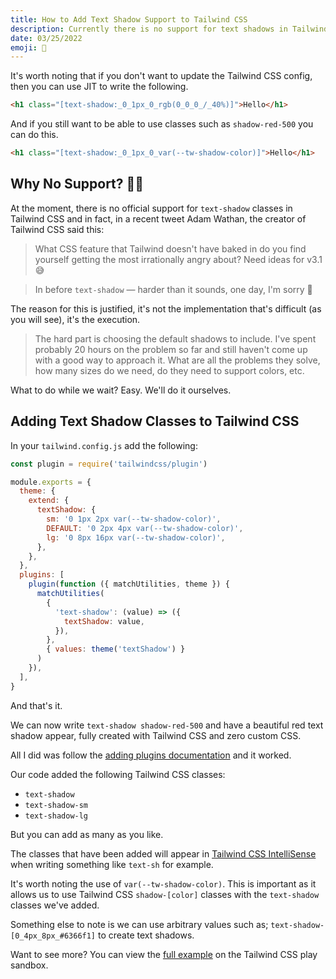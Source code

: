 ```yaml
---
title: How to Add Text Shadow Support to Tailwind CSS
description: Currently there is no support for text shadows in Tailwind CSS, even though it's one of the most requested features. Find out how to add it yourself.
date: 03/25/2022
emoji: 👤
---
```


It's worth noting that if you don't want to update the Tailwind CSS config, then you can use JIT to write the following.

```html
<h1 class="[text-shadow:_0_1px_0_rgb(0_0_0_/_40%)]">Hello</h1>
```

And if you still want to be able to use classes such as `shadow-red-500` you can do this.

```html
<h1 class="[text-shadow:_0_1px_0_var(--tw-shadow-color)]">Hello</h1>
```

## Why No Support? 🤷‍♂️

At the moment, there is no official support for `text-shadow` classes in Tailwind CSS and in fact, in a recent tweet Adam Wathan, the creator of Tailwind CSS said this:

> What CSS feature that Tailwind doesn't have baked in do you find yourself getting the most irrationally angry about? Need ideas for v3.1 😅

> In before `text-shadow` — harder than it sounds, one day, I'm sorry 👀

The reason for this is justified, it's not the implementation that's difficult (as you will see), it's the execution.

> The hard part is choosing the default shadows to include. I've spent probably 20 hours on the problem so far and still haven't come up with a good way to approach it. What are all the problems they solve, how many sizes do we need, do they need to support colors, etc.

What to do while we wait? Easy. We'll do it ourselves.

## Adding Text Shadow Classes to Tailwind CSS

In your `tailwind.config.js` add the following:

```js
const plugin = require('tailwindcss/plugin')

module.exports = {
  theme: {
    extend: {
      textShadow: {
        sm: '0 1px 2px var(--tw-shadow-color)',
        DEFAULT: '0 2px 4px var(--tw-shadow-color)',
        lg: '0 8px 16px var(--tw-shadow-color)',
      },
    },
  },
  plugins: [
    plugin(function ({ matchUtilities, theme }) {
      matchUtilities(
        {
          'text-shadow': (value) => ({
            textShadow: value,
          }),
        },
        { values: theme('textShadow') }
      )
    }),
  ],
}
```

And that's it.

We can now write `text-shadow shadow-red-500` and have a beautiful red text shadow appear, fully created with Tailwind CSS and zero custom CSS.

All I did was follow the [adding plugins documentation](https://tailwindcss.com/docs/plugins#adding-utilities) and it worked.

Our code added the following Tailwind CSS classes:

- `text-shadow`
- `text-shadow-sm`
- `text-shadow-lg`

But you can add as many as you like.

The classes that have been added will appear in [Tailwind CSS IntelliSense](https://tailwindcss.com/docs/editor-setup#intelli-sense-for-vs-code) when writing something like `text-sh` for example.

It's worth noting the use of `var(--tw-shadow-color)`. This is important as it allows us to use Tailwind CSS `shadow-[color]` classes with the `text-shadow` classes we've added.

Something else to note is we can use arbitrary values such as; `text-shadow-[0_4px_8px_#6366f1]` to create text shadows.

Want to see more? You can view the [full example](https://play.tailwindcss.com/wJi9jhaOyb) on the Tailwind CSS play sandbox.
